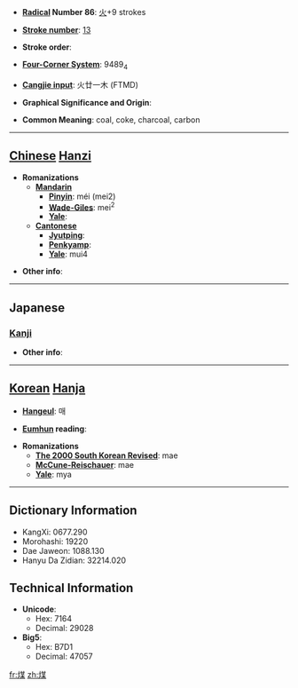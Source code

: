 * '''[[Wiktionary:Chinese radical index| Radical]] Number 86''': [[Wiktionary:Chinese radical index 火|火]]+9 strokes

* '''[[Wiktionary:Chinese total strokes index|Stroke number]]''': [[Wiktionary:Chinese total strokes index 13|13]]

* '''Stroke order''': 

* '''[[Wiktionary:Chinese four corner index|Four-Corner System]]''': 9489<sub>4</sub>

* '''[[Wiktionary:Chinese Cangjie index|Cangjie input]]''': 火廿一木 (FTMD)

* '''Graphical Significance and Origin''': 

* '''Common Meaning''': coal, coke, charcoal, carbon

----

== [[Chinese]] [[Hanzi]] ==

* '''Romanizations'''
** '''[[Mandarin]]'''
*** '''[[Pinyin]]''': méi (mei2)
*** '''[[Wade-Giles]]''': mei<sup>2</sup>
*** '''[[Yale]]''': 
** '''[[Cantonese]]'''
*** '''[[Jyutping]]''':
*** '''[[Penkyamp]]''': 
*** '''[[Yale]]''': mui4

* '''Other info''': 

----

==Japanese==
===[[Kanji]]===
{{kanji|on readings=[[ばい]] (bai), [[まい]] (mai)
|kun readings=[[すす]] (susu)
}}

* '''Other info''':  

----

== [[Korean]] [[Hanja]] ==

* '''[[Hangeul]]''': 매

* '''[[Eumhun]] reading''': 

* '''Romanizations'''
** '''[[The 2000 South Korean Revised Romanization|The 2000 South Korean Revised]]''': mae
** '''[[McCune-Reischauer]]''': mae
** '''[[Yale]]''': mya

----

== Dictionary Information ==

* KangXi: 0677.290
* Morohashi: 19220
* Dae Jaweon: 1088.130
* Hanyu Da Zidian: 32214.020

== Technical Information ==

* '''Unicode''':
** Hex: 7164
** Decimal: 29028
* '''Big5''':
** Hex: B7D1
** Decimal: 47057

[[fr:煤]]
[[zh:煤]]